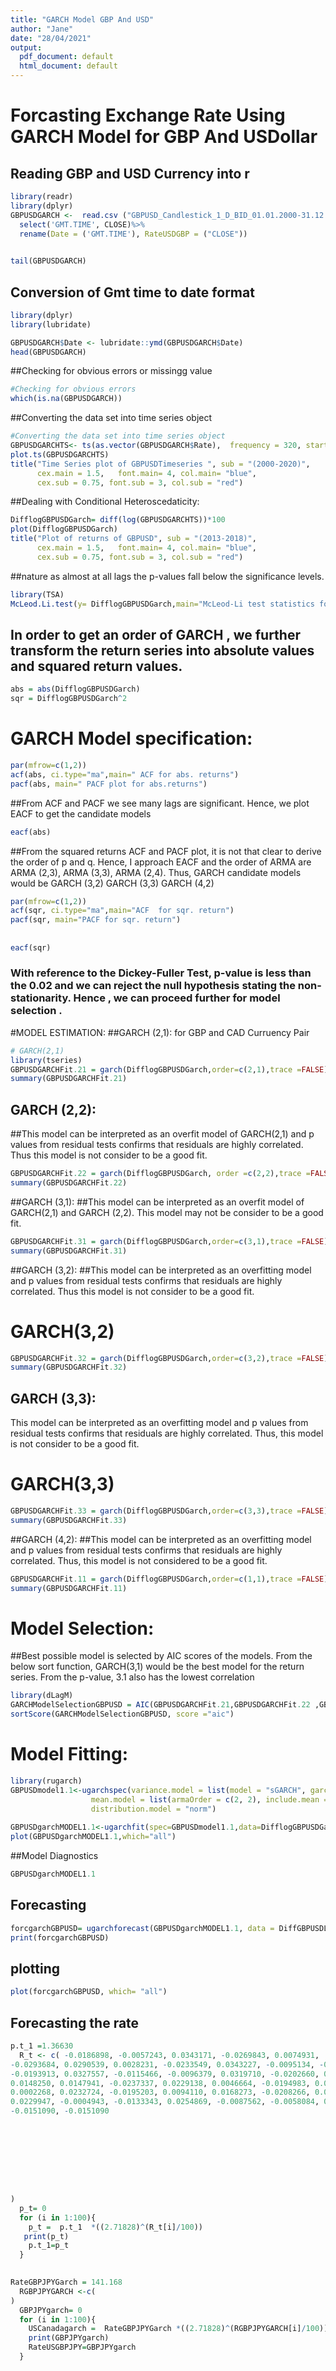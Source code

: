 ```yaml
---
title: "GARCH Model GBP And USD"
author: "Jane"
date: "28/04/2021"
output:
  pdf_document: default
  html_document: default
---
```





# Forcasting Exchange Rate Using GARCH Model for GBP And USDollar

## Reading GBP and USD Currency into r
```r
library(readr)
library(dplyr)
GBPUSDGARCH <-  read.csv ("GBPUSD_Candlestick_1_D_BID_01.01.2000-31.12.2020.csv")%>%
  select('GMT.TIME', CLOSE)%>%
  rename(Date = ('GMT.TIME'), RateUSDGBP = ("CLOSE"))

  
tail(GBPUSDGARCH)
```

## Conversion of Gmt time to date format
```r
library(dplyr)
library(lubridate)

GBPUSDGARCH$Date <- lubridate::ymd(GBPUSDGARCH$Date)
head(GBPUSDGARCH)

```



##Checking for obvious errors or missingg value
```r
#Checking for obvious errors
which(is.na(GBPUSDGARCH))

```

##Converting the data set into time series object

```r
#Converting the data set into time series object
GBPUSDGARCHTS<- ts(as.vector(GBPUSDGARCH$Rate),  frequency = 320, start= c(2000,01,03))
plot.ts(GBPUSDGARCHTS)
title("Time Series plot of GBPUSDTimeseries ", sub = "(2000-2020)",
      cex.main = 1.5,   font.main= 4, col.main= "blue",
      cex.sub = 0.75, font.sub = 3, col.sub = "red")
```








##Dealing with Conditional Heteroscedaticity:


```r
 
DifflogGBPUSDGarch= diff(log(GBPUSDGARCHTS))*100
plot(DifflogGBPUSDGarch)
title("Plot of returns of GBPUSD", sub = "(2013-2018)",
      cex.main = 1.5,   font.main= 4, col.main= "blue",
      cex.sub = 0.75, font.sub = 3, col.sub = "red")
```

##nature as almost at all lags the p-values fall below the significance levels.



```r
library(TSA)
McLeod.Li.test(y= DifflogGBPUSDGarch,main="McLeod-Li test statistics for Daily return series")
```



## In order to get an order of GARCH , we further transform the return series into absolute values and squared return values.


```r

abs = abs(DifflogGBPUSDGarch)
sqr = DifflogGBPUSDGarch^2
```




# GARCH Model specification:

```r
par(mfrow=c(1,2))
acf(abs, ci.type="ma",main=" ACF for abs. returns")
pacf(abs, main=" PACF plot for abs.returns")
```


##From ACF and PACF we see many lags are significant. Hence, we plot EACF to get the candidate models

```r
eacf(abs) 
```

##From the squared returns ACF and PACF plot, it is not that clear to derive the order of p and q. Hence, I approach EACF and the order of ARMA are ARMA (2,3), ARMA (3,3), ARMA (2,4). Thus, GARCH candidate models would be GARCH (3,2) GARCH (3,3) GARCH (4,2)

```r


par(mfrow=c(1,2))
acf(sqr, ci.type="ma",main="ACF  for sqr. return")
pacf(sqr, main="PACF for sqr. return")
```

##

```r
eacf(sqr) 
```



### With reference to the Dickey-Fuller Test, p-value is less than the 0.02 and we can reject the null hypothesis stating the non-stationarity. Hence , we can proceed further for model selection .


#MODEL ESTIMATION:
##GARCH (2,1): for GBP and CAD Curruency Pair


```r


# GARCH(2,1)
library(tseries)
GBPUSDGARCHFit.21 = garch(DifflogGBPUSDGarch,order=c(2,1),trace =FALSE)
summary(GBPUSDGARCHFit.21)
```



## GARCH (2,2):
##This model can be interpreted as an overfit model of GARCH(2,1) and p values from residual tests confirms that residuals are highly correlated. Thus this model is not consider to be a good fit.

```r

GBPUSDGARCHFit.22 = garch(DifflogGBPUSDGarch, order =c(2,2),trace =FALSE)
summary(GBPUSDGARCHFit.22)
```


##GARCH (3,1):
##This model can be interpreted as an overfit model of GARCH(2,1) and GARCH (2,2). This model may not be consider to be a good fit.



```r

GBPUSDGARCHFit.31 = garch(DifflogGBPUSDGarch,order=c(3,1),trace =FALSE)
summary(GBPUSDGARCHFit.31)
```


##GARCH (3,2):
##This model can be interpreted as an overfitting model and p values from residual tests confirms that residuals are highly correlated. Thus this model is not consider to be a good fit.

# GARCH(3,2) 

```r
GBPUSDGARCHFit.32 = garch(DifflogGBPUSDGarch,order=c(3,2),trace =FALSE)
summary(GBPUSDGARCHFit.32)
```


## GARCH (3,3):
This model can be interpreted as an overfitting model and p values from residual tests confirms that residuals are highly correlated. Thus, this model is not consider to be a good fit.

# GARCH(3,3)

```r

GBPUSDGARCHFit.33 = garch(DifflogGBPUSDGarch,order=c(3,3),trace =FALSE)
summary(GBPUSDGARCHFit.33)
```


##GARCH (4,2):
##This model can be interpreted as an overfitting model and p values from residual tests confirms that residuals are highly correlated. Thus, this model is not considered to be a good fit.



```r

GBPUSDGARCHFit.11 = garch(DifflogGBPUSDGarch,order=c(1,1),trace =FALSE)
summary(GBPUSDGARCHFit.11)
```



# Model Selection:
##Best possible model is selected by AIC scores of the models. From the below sort function, GARCH(3,1) would be the best model for the return series. From the p-value, 3.1 also has the lowest correlation


```r
library(dLagM)
GARCHModelSelectionGBPUSD = AIC(GBPUSDGARCHFit.21,GBPUSDGARCHFit.22 ,GBPUSDGARCHFit.31,GBPUSDGARCHFit.32,GBPUSDGARCHFit.33, GBPUSDGARCHFit.11)
sortScore(GARCHModelSelectionGBPUSD, score ="aic")
```


# Model Fitting:

```r
library(rugarch)
GBPUSDmodel1.1<-ugarchspec(variance.model = list(model = "sGARCH", garchOrder = c(1,1)), 
                  mean.model = list(armaOrder = c(2, 2), include.mean = TRUE), 
                  distribution.model = "norm")
                  
GBPUSDgarchMODEL1.1<-ugarchfit(spec=GBPUSDmodel1.1,data=DifflogGBPUSDGarch, out.sample = 100)
plot(GBPUSDgarchMODEL1.1,which="all")
```

##Model Diagnostics

```r
GBPUSDgarchMODEL1.1
```


## Forecasting

```r
forcgarchGBPUSD= ugarchforecast(GBPUSDgarchMODEL1.1, data = DiffGBPUSDLogTran, n.ahead = 100, n.roll =10)
print(forcgarchGBPUSD)
```


## plotting

```r
plot(forcgarchGBPUSD, which= "all")
```

## Forecasting the rate


```r
p.t_1 =1.36630	
  R_t <- c( -0.0186898, -0.0057243, 0.0343171, -0.0269843, 0.0074931,  0.0265472, -0.0306860, 0.0196746, 0.0154778, 
-0.0293684, 0.0290539, 0.0028231, -0.0233549, 0.0343227, -0.0095134, -0.0136515, 0.0348117, -0.0197243, -0.0017814, 0.0305719, -0.0263615, 0.0104523, 0.0223493, -0.0285403, 0.0212399, 0.0114567, -0.0260549, 0.0290308, -0.0004338,
-0.0193913, 0.0327557, -0.0115466, -0.0096379, 0.0319710, -0.0202660, 0.0016900, 0.0269086, -0.0253705, 0.0128848, 0.0184237, -0.0262019, 0.0223021, 0.0078534, -0.0227480, 0.0286017, -0.0031929, -0.0156275, 0.0309369, -0.0130771, -0.0059831, 0.0290661, -0.0203743, 0.0047009, 0.0233730, -0.0240773, 
0.0148250, 0.0147941, -0.0237337, 0.0229138, 0.0046664, -0.0194983, 0.0278292, -0.0054796, -0.0120948, 0.0289294, -0.0141502, -0.0026946, 0.0261509, -0.0201071, 0.0072675, 0.0200026, -0.0225437, 0.0163106, 0.0114763, -0.0211920, 0.0231275, 0.0018881, -0.0163486, 0.0267724, -0.0073233, -0.0088164, 0.0267904, -0.0148121, 
0.0002268, 0.0232724, -0.0195203, 0.0094110, 0.0168273, -0.0208266, 0.0173808, 0.0084792, -0.0186266, 
0.0229947, -0.0004943, -0.0133343, 0.0254869, -0.0087562, -0.0058084, 0.0245713
-0.0151090, -0.0151090









)
  p_t= 0
  for (i in 1:100){
    p_t =  p.t_1  *((2.71828)^(R_t[i]/100))
   print(p_t)
    p.t_1=p_t
  }
  
```



```r
RateGBPJPYGarch = 141.168
  RGBPJPYGARCH <-c(
)
  GBPJPYgarch= 0
  for (i in 1:100){
    USCanadagarch =  RateGBPJPYGarch *((2.71828)^(RGBPJPYGARCH[i]/100))
    print(GBPJPYgarch)
    RateUSGBPJPY=GBPJPYgarch
  }
  
```







